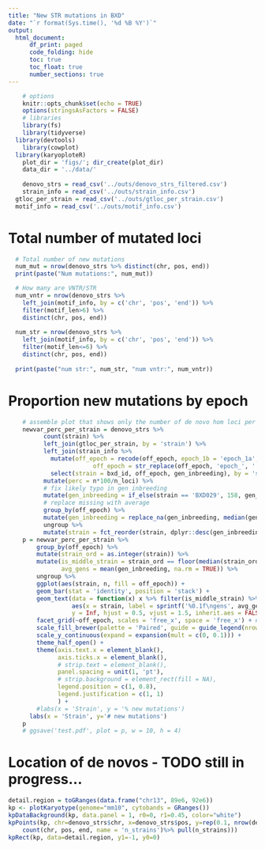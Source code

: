 ```yaml
---
title: "New STR mutations in BXD"
date: "`r format(Sys.time(), '%d %B %Y')`"
output: 
  html_document:
      df_print: paged
      code_folding: hide
      toc: true
      toc_float: true
      number_sections: true
---
```


<!-- Set with output width -->

```{=html}
<style type="text/css">
.main-container {
    max-width: 1600px;
    margin-left: auto;
    margin-right: auto;
}
h1 {font-size: 2em}
h2 {font-size: 1.5em}
h3 {font-size: 1.17em}
h4 {font-size: 1.12em}
h5 {font-size: 0.83em}
h6 {font-size: 0.75em}
</style>
```
```r
	# options
	knitr::opts_chunk$set(echo = TRUE)
	options(stringsAsFactors = FALSE)
	# libraries
	library(fs)
	library(tidyverse)
  library(devtools)
	library(cowplot)
  library(karyoploteR)
	plot_dir = 'figs/'; dir_create(plot_dir)
	data_dir = '../data/'
	
	denovo_strs = read_csv('../outs/denovo_strs_filtered.csv')
	strain_info = read_csv('../outs/strain_info.csv')
  gtloc_per_strain = read_csv('../outs/gtloc_per_strain.csv')
  motif_info = read_csv('../outs/motif_info.csv')
```

# Total number of mutated loci

```r
  # Total number of new mutations
  num_mut = nrow(denovo_strs %>% distinct(chr, pos, end))
  print(paste("Num mutations:", num_mut))

  # How many are VNTR/STR
  num_vntr = nrow(denovo_strs %>%
    left_join(motif_info, by = c('chr', 'pos', 'end')) %>% 
    filter(motif_len>6) %>%
    distinct(chr, pos, end))
  
  num_str = nrow(denovo_strs %>%
    left_join(motif_info, by = c('chr', 'pos', 'end')) %>% 
    filter(motif_len<=6) %>%
    distinct(chr, pos, end))
  
  print(paste("num str:", num_str, "num vntr:", num_vntr))
```

# Proportion new mutations by epoch

```r
	# assemble plot that shows only the number of de novo hom loci per strain
	newvar_perc_per_strain = denovo_strs %>%
		  count(strain) %>%
		  left_join(gtloc_per_strain, by = 'strain') %>%
		  left_join(strain_info %>%
			mutate(off_epoch = recode(off_epoch, epoch_1b = 'epoch_1a', epoch_1c = 'epoch_1a'),
						off_epoch = str_replace(off_epoch, 'epoch_', '')) %>%
			select(strain = bxd_id, off_epoch, gen_inbreeding), by = 'strain') %>%
		  mutate(perc = n*100/n_loci) %>%
		  # fix likely typo in gen inbreeding
		  mutate(gen_inbreeding = if_else(strain == 'BXD029', 158, gen_inbreeding)) %>%
		  # replace missing with average
		  group_by(off_epoch) %>%
		  mutate(gen_inbreeding = replace_na(gen_inbreeding, median(gen_inbreeding, na.rm = TRUE))) %>%
		  ungroup %>%
		  mutate(strain = fct_reorder(strain, dplyr::desc(gen_inbreeding)))
	p = newvar_perc_per_strain %>%
		group_by(off_epoch) %>%
		mutate(strain_ord = as.integer(strain)) %>%
		mutate(is_middle_strain = strain_ord == floor(median(strain_ord)),
			   avg_gens = mean(gen_inbreeding, na.rm = TRUE)) %>%
		ungroup %>%
		ggplot(aes(strain, n, fill = off_epoch)) + 
		geom_bar(stat = 'identity', position = 'stack') +
		geom_text(data = function(x) x %>% filter(is_middle_strain) %>% distinct(strain, off_epoch, avg_gens),
				  aes(x = strain, label = sprintf('%0.1f\ngens', avg_gens)),
				  y = Inf, hjust = 0.5, vjust = 1.5, inherit.aes = FALSE, size = 4) +
		facet_grid(~off_epoch, scales = 'free_x', space = 'free_x') + # , switch = 'x') +
		scale_fill_brewer(palette = 'Paired', guide = guide_legend(nrow = 3, title = 'epoch')) +
		scale_y_continuous(expand = expansion(mult = c(0, 0.1))) +
		theme_half_open() + 
		theme(axis.text.x = element_blank(),
			  axis.ticks.x = element_blank(),
			  # strip.text = element_blank(),
			  panel.spacing = unit(1, 'pt'),
			  # strip.background = element_rect(fill = NA),   
			  legend.position = c(1, 0.8),
			  legend.justification = c(1, 1)
			  ) +
		#labs(x = 'Strain', y = '% new mutations')
	  labs(x = 'Strain', y='# new mutations')
	p
	# ggsave('test.pdf', plot = p, w = 10, h = 4)
```

# Location of de novos - TODO still in progress...

```r
detail.region = toGRanges(data.frame("chr13", 89e6, 92e6))
kp <- plotKaryotype(genome="mm10", cytobands = GRanges())
kpDataBackground(kp, data.panel = 1, r0=0, r1=0.45, color="white")
kpPoints(kp, chr=denovo_strs$chr, x=denovo_strs$pos, y=rep(0.1, nrow(denovo_strs)), cex=0.01*(denovo_strs %>% 
    count(chr, pos, end, name = 'n_strains')%>% pull(n_strains)))
kpRect(kp, data=detail.region, y1=-1, y0=0)
```
